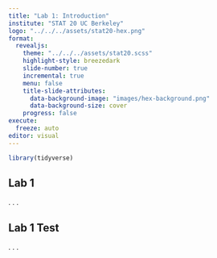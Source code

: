 ```yaml
---
title: "Lab 1: Introduction"
institute: "STAT 20 UC Berkeley"
logo: "../../../assets/stat20-hex.png"
format: 
  revealjs:
    theme: "../../../assets/stat20.scss"
    highlight-style: breezedark
    slide-number: true
    incremental: true
    menu: false
    title-slide-attributes:
      data-background-image: "images/hex-background.png"
      data-background-size: cover  
    progress: false
execute: 
  freeze: auto
editor: visual
---
```


```r
library(tidyverse)
```

## Lab 1 

. . .

## Lab 1 Test

. . . 






